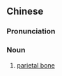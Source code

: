 {{also|顶骨}}
==Chinese==
{{zh-forms|s=顶骨}}

===Pronunciation===
{{zh-pron
|m=dǐnggǔ
|c=ding2 gwat1
|cat=n
}}

===Noun===
{{zh-noun}}

# {{lb|zh|skeleton}} [[parietal bone]]